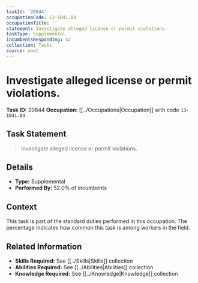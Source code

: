 ```yaml
---
taskId: '20844'
occupationCode: 13-1041.04
occupationTitle: ''
statement: Investigate alleged license or permit violations.
taskType: Supplemental
incumbentsResponding: 52
collection: Tasks
source: onet
---
```

# Investigate alleged license or permit violations.

**Task ID:** 20844
**Occupation:** [[../Occupations|Occupation]] with code `13-1041.04`

## Task Statement

> Investigate alleged license or permit violations.

## Details

- **Type:** Supplemental
- **Performed By:** 52.0% of incumbents

## Context

This task is part of the standard duties performed in this occupation. The percentage indicates how common this task is among workers in the field.

## Related Information

- **Skills Required:** See [[../Skills|Skills]] collection
- **Abilities Required:** See [[../Abilities|Abilities]] collection
- **Knowledge Required:** See [[../Knowledge|Knowledge]] collection
